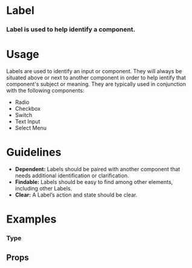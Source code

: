 
<Meta title="Atoms|Label" component={Label} />

# Label

### Label is used to help identify a component.

<Preview withToolbar>
  <Story name="Standard">
    <Label text="Label" />
  </Story>
</Preview>

# Usage

Labels are used to identify an input or component. They will always be situated above or next to another component in order to help ientify that component's subject or meaning. They are typically used in conjunction with the following components:

- Radio
- Checkbox
- Switch
- Text Input
- Select Menu

<Preview>
  <Story name="Usage">
    <Form columns="3">
      <Radio label="Radio Label" />
      <Checkbox label="Checkbox Label" />
      <Switch label="Switch Label" />
      <TextInput label="TextInput Label" />
      <SelectMenu label="SelectMenu Label" />
    </Form>
  </Story>
</Preview>

# Guidelines

- **Dependent:**
  Labels should be paired with another component that needs additional identification or clarification.
- **Findable:**
  Labels should be easy to find among other elements, including other Labels.
- **Clear:**
  A Label’s action and state should be clear.

<!-- # Anatomy -->

# Examples

### Type

<!-- We can drop it in a `Preview` to get a code snippet: -->

<Preview>
  <Story name="Type">
    <Grid columns="3">
      <Label text="Standard Label" />
      <Label text="Uppercase Label" textTransform="uppercase" />
    </Grid>
  </Story>
</Preview>

## Props

<Props of={Label} />
